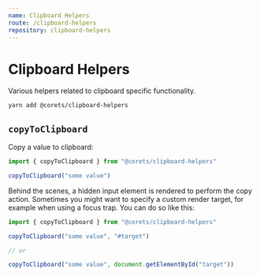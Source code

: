 ```yaml
---
name: Clipboard Helpers
route: /clipboard-helpers
repository: clipboard-helpers
---
```


# Clipboard  Helpers

Various helpers related to clipboard specific functionality.

```bash
yarn add @corets/clipboard-helpers
```

## `copyToClipboard`

Copy a value to clipboard:

```ts
import { copyToClipboard } from "@corets/clipboard-helpers"

copyToClipboard("some value")
```

Behind the scenes, a hidden input element is rendered to perform the copy action. Sometimes you might want to specify a custom render target, for example when using a focus trap. You can do so like this:

```ts
import { copyToClipboard } from "@corets/clipboard-helpers"

copyToClipboard("some value", "#target")

// or

copyToClipboard("some value", document.getElementById("target"))
```
